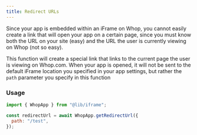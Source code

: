 ```yaml
---
title: Redirect URLs
---
```


Since your app is embedded within an iFrame on Whop, you cannot easily create a link that will open your app on a certain page, since you must know both the URL on your site (easy) and the URL the user is currently viewing on Whop (not so easy).

This function will create a special link that links to the current page the user is viewing on Whop.com. When your app is opened, it will not be sent to the default iFrame location you specified in your app settings, but rather the `path` parameter you specify in this function

### Usage

```javascript
import { WhopApp } from "@lib/iframe";

const redirectUrl = await WhopApp.getRedirectUrl({
  path: "/test",
});
```
